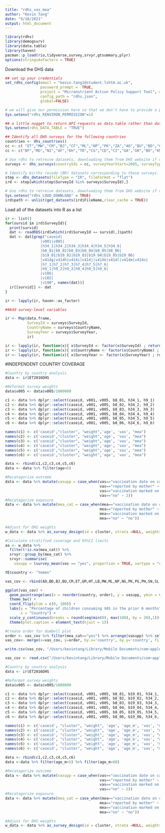 ```yaml
---
title: "rdhs_vas_mea"
author: "Kevin Tang"
date: "9/18/2021"
output: html_document
---
```


```r
library(rdhs)
library(demogsurv)
library(data.table)
library(haven)
pacman::p_load(rio,tidyverse,survey,srvyr,gtsummary,plyr)
options(stringsAsFactors = TRUE)
```

Download the DHS data
```r
## set up your credentials
set_rdhs_config(email = "kevin.tang1@student.lshtm.ac.uk",
                password_prompt =  TRUE,
                project = "Micronutrient Action Policy Support Tool", # Put your project name here
                config_path = "rdhs.json",
                global=FALSE)

# we will give our permission here so that we don't have to provide a prompt within the README.
Sys.setenv("rdhs_RENVIRON_PERMISSION"=1)

## a little nugget to return API requests as data.table rather than data.frame.
Sys.setenv(rdhs_DATA_TABLE = "TRUE")

## Identify all DHS surveys for the following countries
countries <- dhs_countries()
cc <- c( "ET","MW","CM","BJ","CF","ML","NP","PK","ZA","AO","BU","BD","GM","HT","LB","NG","PG","PH","SN","SL","TJ","TZ","TL","UG","ZM","ZW")
cc <- c("BF","MD","NI","AF","KH","TD","CG","CD","CI","GA","GH","BO","KM","SZ","GN","KE","LS","MZ","MM","NM","RW","ST","TG","YE")

# Use rdhs to retreive datasets, downloading them from DHS website if not already in the rdhs cache.
surveys <- dhs_surveys(countryIds = cc, surveyYearStart=2005, surveyType = "DHS")

# Identify births recode (BR) datasets corresponding to these surveys.
step <- dhs_datasets(fileType = "IR", fileFormat = "flat")
ird <- step[which(step$SurveyId %in% surveys$SurveyId),]

# Use rdhs to retreive datasets, downloading them from DHS website if not already in the rdhs cache.
Sys.setenv("rdhs_LOUD_DOWNLOAD" = TRUE)
ird$path <- unlist(get_datasets(ird$FileName,clear_cache = TRUE))
```

Load all of the datasets into R as a list
```r
ir <- list()
for(survid in ird$SurveyId){
  print(survid)
  dat <- readRDS(ird[which(ird$SurveyId == survid),]$path)
  dat <- dat[grep("caseid|
                |v001|v005|
                |h34_1|h34_2|h34_3|h34_4|h34_5|h34_6|
                |b8_01|b8_02|b8_03|b8_04|b8_05|b8_06|
                |b19_01|b19_02|b19_03|b19_04|b19_05|b19_06|                
                |v414g|v414h|v414i|v414j|v414k|v414l|v414m|v414n|
                |h7_1|h7_2|h7_3|h7_4|h7_5|h7_6|
                |h9_1|h9_2|h9_3|h9_4|h9_5|h9_6|
                |v106|
                |v102|
                |v190", names(dat))]
  ir[[survid]] <- dat
}

ir <- lapply(ir, haven::as_factor)

##Add survey-level variables

ir <- Map(data.frame,
          SurveyId = surveys$SurveyId,
          CountryName = surveys$CountryName,
          SurveyYear = surveys$SurveyYear,
          ir)

ir <- lapply(ir, function(x){ x$SurveyId <- factor(x$SurveyId) ; return(x)})
ir <- lapply(ir, function(x){ x$CountryName <- factor(x$CountryName) ; return(x)})
ir <- lapply(ir, function(x){ x$SurveyYear <- factor(x$SurveyYear) ; return(x)})
```



#INDEPENDENT COUNTRY COVERAGE
```r
#Country by country analysis
data <- ir$ET2016DHS

#Reformat survey weights
data$v005 <- data$v005/1000000 

c1 <- data %>% dplyr::select(caseid, v001, v005, b8_01, h34_1, h9_1)
c2 <- data %>% dplyr::select(caseid, v001, v005, b8_02, h34_2, h9_2)
c3 <- data %>% dplyr::select(caseid, v001, v005, b8_03, h34_3, h9_3)
c4 <- data %>% dplyr::select(caseid, v001, v005, b8_04, h34_4, h9_4)
c5 <- data %>% dplyr::select(caseid, v001, v005, b8_05, h34_5, h9_5)
c6 <- data %>% dplyr::select(caseid, v001, v005, b8_06, h34_6, h9_6)

names(c1) <- c('caseid',"cluster", "weight",'age', 'vas', "mea")
names(c2) <- c('caseid',"cluster", "weight",'age', 'vas', "mea")
names(c3) <- c('caseid',"cluster", "weight",'age', 'vas', "mea")
names(c4) <- c('caseid',"cluster", "weight",'age', 'vas', "mea")
names(c5) <- c('caseid',"cluster", "weight",'age', 'vas', "mea")
names(c6) <- c('caseid',"cluster", "weight",'age', 'vas', "mea")

data <- rbind(c1,c2,c3,c4,c5,c6)
data <- data %>% filter(age<6)

#Recatagorize outcome
data <- data %>% mutate(vasupp = case_when(vas=="vaccination date on card" ~ 1,
                                           vas=="reported by mother" ~ 1,
                                           vas=="vaccination marked on card" ~ 1,
                                           vas=="no" ~ 2))
#Recatagorize exposure
data <- data %>% mutate(mea_cat = case_when(mea=="vaccination date on card" ~ "yes",
                                           mea=="reported by mother" ~ "yes",
                                           mea=="vaccination marked on card" ~ "yes",
                                           mea=="no" ~ "no"))

#Adjust for DHS weights
w_data <- data %>% as_survey_design(id = cluster, strata =NULL, weights = weight, nest=T)
```


```r
#Calculate stratified coverage and 95%CI limits 
aa <- w_data %>%
  filter(!is.na(mea_cat)) %>% 
  srvyr::group_by(mea_cat) %>%
  srvyr::summarise(
    vasupp = (survey_mean(vas == "yes", proportion = TRUE, vartype = "ci",na.rm = T)) * 100)

YE$country <- "Yemen"

vas_cov <- rbind(AO,BD,BJ,BU,CM,ET,GM,HT,LB,MW,ML,NP,NG,PK,PG,PH,SN,SL,ZA,TJ,TZ,TL,UG,ZM,ZW,AF,BO,BF,KH,TD,KM,CG,CD,CI,SZ,GA,GH,GN,KE,LS,MD,MZ,MM,NM,NI,RW,ST,TG,YE)

ggplot(vas_cov) + 
  geom_pointrange(aes(x = reorder(country, order), y = vasupp, ymin = vasupp_low, ymax = vasupp_upp, color = mea_cat))+ 
  theme_bw() +
  coord_flip(ylim = c(0, 100)) +
  labs(y = "Percentage of children consuming VAS in the prior 6 months",
       x = "Country") +
  scale_y_continuous(breaks = round(seq(min(0), max(100), by = 20),1))+
  theme(plot.caption = element_text(hjust = 1))
```

```r
#Create order for dumbell plot
order <- vas_cov %>% filter(mea_cat=="yes") %>% arrange(vasupp) %>% select(country) %>% dplyr::mutate(order = row_number())
vas_cov<- merge(x=vas_cov, y=order, by.x='country', by.y='country', fill=-9999, all.x = TRUE)

write.csv(vas_cov, "/Users/kevintang/Library/Mobile Documents/com~apple~CloudDocs/Documents/r_projects/unicef_vasupp/data/vas_mea.csv", row.names=FALSE)

vas_cov <- read.csv("/Users/kevintang/Library/Mobile Documents/com~apple~CloudDocs/Documents/r_projects/unicef_vasupp/data/vas_mea.csv")
```


```r
#Country by country analysis
data <- ir$ET2016DHS

#Reformat survey weights
data$v005 <- data$v005/1000000 

c1 <- data %>% dplyr::select(caseid, v001, v005, b8_01, b19_01, h34_1, h9_1)
c2 <- data %>% dplyr::select(caseid, v001, v005, b8_02, b19_02, h34_2, h9_2)
c3 <- data %>% dplyr::select(caseid, v001, v005, b8_03, b19_03, h34_3, h9_3)
c4 <- data %>% dplyr::select(caseid, v001, v005, b8_04, b19_04, h34_4, h9_4)
c5 <- data %>% dplyr::select(caseid, v001, v005, b8_05, b19_05, h34_5, h9_5)
c6 <- data %>% dplyr::select(caseid, v001, v005, b8_06, b19_06, h34_6, h9_6)

names(c1) <- c('caseid', "cluster", "weight", 'age', 'age_m', 'vas', "mea")
names(c2) <- c('caseid', "cluster", "weight", 'age', 'age_m', 'vas', "mea")
names(c3) <- c('caseid', "cluster", "weight", 'age', 'age_m', 'vas', "mea")
names(c4) <- c('caseid', "cluster", "weight", 'age', 'age_m', 'vas', "mea")
names(c5) <- c('caseid', "cluster", "weight", 'age', 'age_m', 'vas', "mea")
names(c6) <- c('caseid', "cluster", "weight", 'age', 'age_m', 'vas', "mea")

data <- rbind(c1,c2,c3,c4,c5,c6)
data <-data %>% filter(age_m>5) %>% filter(age_m<60)

#Recatagorize outcome
data <- data %>% mutate(vasupp = case_when(vas=="vaccination date on card" ~ 1,
                                           vas=="reported by mother" ~ 1,
                                           vas=="vaccination marked on card" ~ 1,
                                           vas=="no" ~ 2))
#Recatagorize exposure
data <- data %>% mutate(mea_cat = case_when(mea=="vaccination date on card" ~ "yes",
                                           mea=="reported by mother" ~ "yes",
                                           mea=="vaccination marked on card" ~ "yes",
                                           mea=="no" ~ "no"))

#Adjust for DHS weights
w_data <- data %>% as_survey_design(id = cluster, strata =NULL, weights = weight, nest=T)
```